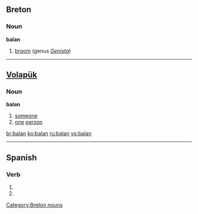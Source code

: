 ==Breton==
===Noun===
'''balan'''

# [[broom]] (genus ''[[Genista]]'')

[[Category:Breton nouns]]

----

==[[Volapük]]==
===Noun===
'''balan'''
# [[someone]]
# [[one]] [[person]]

[[br:balan]]
[[ko:balan]]
[[ru:balan]]
[[vo:balan]]

----

==Spanish==

===Verb===
{{es-verb-form|balar}}

# {{es-verb form of|ending=ar|mood=indicative|tense=present|pers=2|formal=yes|number=plural|[[balar]]}}
# {{es-verb form of|ending=ar|mood=indicative|tense=present|pers=3|number=plural|[[balar]]}}
{{rfc-auto}}